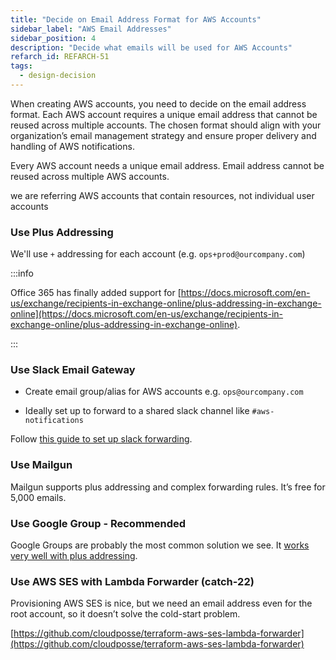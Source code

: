 ```yaml
---
title: "Decide on Email Address Format for AWS Accounts"
sidebar_label: "AWS Email Addresses"
sidebar_position: 4
description: "Decide what emails will be used for AWS Accounts"
refarch_id: REFARCH-51
tags:
  - design-decision
---
```



<Intro>
  When creating AWS accounts, you need to decide on the email address format.
  Each AWS account requires a unique email address that cannot be reused across
  multiple accounts. The chosen format should align with your organization’s
  email management strategy and ensure proper delivery and handling of AWS
  notifications.
</Intro>

Every AWS account needs a unique email address. Email address cannot be reused across multiple AWS accounts.

<Note title="Disambiguation">
  we are referring AWS accounts that contain resources, not individual user
  accounts
</Note>

### Use Plus Addressing

We'll use `+` addressing for each account (e.g. `ops+prod@ourcompany.com`)

:::info

Office 365 has finally added support for
[https://docs.microsoft.com/en-us/exchange/recipients-in-exchange-online/plus-addressing-in-exchange-online](https://docs.microsoft.com/en-us/exchange/recipients-in-exchange-online/plus-addressing-in-exchange-online).

:::

### Use Slack Email Gateway

- Create email group/alias for AWS accounts e.g. `ops@ourcompany.com`

- Ideally set up to forward to a shared slack channel like `#aws-notifications`

Follow [this guide to set up slack forwarding](/layers/accounts/tutorials/how-to-set-up-aws-email-notifications/).

### Use Mailgun

Mailgun supports plus addressing and complex forwarding rules. It’s free for 5,000 emails.

### Use Google Group - Recommended

Google Groups are probably the most common solution we see. It
[works very well with plus addressing](https://support.google.com/a/users/answer/9308648?hl=en).

### Use AWS SES with Lambda Forwarder (catch-22)

Provisioning AWS SES is nice, but we need an email address even for the root account, so it doesn’t solve the cold-start
problem.

[https://github.com/cloudposse/terraform-aws-ses-lambda-forwarder](https://github.com/cloudposse/terraform-aws-ses-lambda-forwarder)
